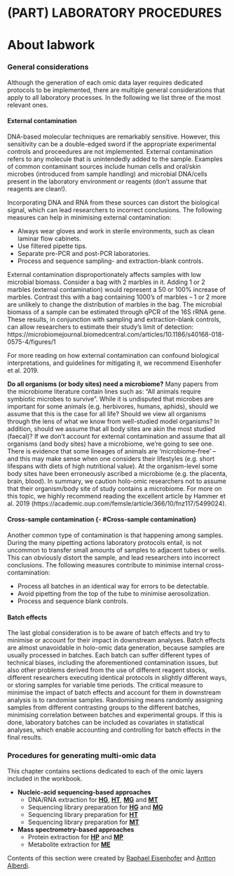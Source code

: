 # (PART) LABORATORY PROCEDURES {-}
# About labwork {#about-labwork}

### General considerations {- #laboratory-general-considerations}

Although the generation of each omic data layer requires dedicated protocols to be implemented, there are multiple general considerations that apply to all laboratory processes. In the following we list three of the most relevant ones.

#### External contamination {- #external-contamination}

DNA-based molecular techniques are remarkably sensitive. However, this sensitivity can be a double-edged sword if the appropriate experimental controls and proceedures are not implemented. External contamination refers to any molecule that is unintendedly added to the sample. Examples of common contaminant sources include human cells and oral/skin microbes (introduced from sample handling) and microbial DNA/cells present in the laboratory environment or reagents (don't assume that reagents are clean!). 

Incorporating DNA and RNA from these sources can distort the biological signal, which can lead researchers to incorrect conclusions. The following measures can help in minimising external contamination:

* Always wear gloves and work in sterile environments, such as clean laminar flow cabinets.
* Use filtered pipette tips.
* Separate pre-PCR and post-PCR laboratories.
* Process and sequence sampling- and extraction-blank controls.

External contamination disproportionately affects samples with low microbial biomass. Consider a bag with 2 marbles in it. Adding 1 or 2 marbles (external contamination) would represent a 50 or 100% increase of marbles. Contrast this with a bag containing 1000's of marbles -- 1 or 2 more are unlikely to change the distribution of marbles in the bag. The microbial biomass of a sample can be estimated through qPCR of the 16S rRNA gene. These results, in conjunction with sampling and extraction-blank controls, can allow researchers to estimate their study's limit of detection:
https://microbiomejournal.biomedcentral.com/articles/10.1186/s40168-018-0575-4/figures/1

 For more reading on how external contamination can confound biological interpretations, and guidelines for mitigating it, we recommend Eisenhofer et al. 2019.

:::: {.graybox}
**Do all organisms (or body sites) need a microbiome?**
Many papers from the microbiome literature contain lines such as: "All animals require symbiotic microbes to survive". While it is undisputed that microbes are important for some animals (e.g. herbivores, humans, aphids), should we assume that this is the case for all life? Should we view all organisms through the lens of what we know from well-studied model organisms? In addition, should we assume that all body sites are akin the most studied (faecal)? If we don't account for external contamination and assume that all organisms (and body sites) have a microbiome, we're going to see one. There is evidence that some lineages of animals are 'microbiome-free' -- and this may make sense when one considers their lifestyles (e.g. short lifespans with diets of high nutritional value). At the organism-level some body sites have been erroneously ascribed a microbiome (e.g. the placenta, brain, blood). In summary, we caution holo-omic researchers not to assume that their organism/body site of study contains a microbiome. For more on this topic, we highly recommend reading the excellent article by Hammer et al. 2019 (https://academic.oup.com/femsle/article/366/10/fnz117/5499024).
:::

#### Cross-sample contamination {- #Cross-sample contamination}

Another common type of contamination is that happening among samples. During the many pipetting actions laboratory protocols entail, is not uncommon to transfer small amounts of samples to adjacent tubes or wells. This can obviously distort the sample, and lead researchers into incorrect conclusions. The following measures contribute to minimise internal cross-contamination:

* Process all batches in an identical way for errors to be detectable.
* Avoid pipetting from the top of the tube to minimise aerosolization.
* Process and sequence blank controls.

#### Batch effects {- #batch-effects}

The last global consideration is to be aware of batch effects and try to minimise or account for their impact in downstream analyses. Batch effects are almost unavoidable in holo-omic data generation, because samples are usually processed in batches. Each batch can suffer different types of technical biases, including the aforementioned contamination issues, but also other problems derived from the use of different reagent stocks, different researchers executing identical protocols in slightly different ways, or storing samples for variable time periods. The critical measure to minimise the impact of batch effects and account for them in downstream analysis is to randomise samples. Randomising means randomly assigning samples from different contrasting groups to the different batches, minimising correlation between batches and experimental groups. If this is done, laboratory batches can be included as covariates in statistical analyses, which enable accounting and controlling for batch effects in the final results.

### Procedures for generating multi-omic data {- #laboratory-procedures}

This chapter contains sections dedicated to each of the omic layers included in the workbook.

* **Nucleic-acid sequencing-based approaches**
    * DNA/RNA extraction for **[HG](#host-genomics)**, **[HT](#host-transcriptomics)**, **[MG](#microbial-metagenomics)** and **[MT](#microbial-metatranscriptomics)**
    * Sequencing library preparation for **[HG](#host-genomics)** and **[MG](#microbial-metagenomics)**
    * Sequencing library preparation for **[HT](#host-transcriptomics)**
    * Sequencing library preparation for **[MT](#microbial-metatranscriptomics)**
* **Mass spectrometry-based approaches**
    * Protein extraction for **[HP](#host-proteomics)** and **[MP](#microbial-metaproteomics)**
    * Metabolite extraction for **[ME](#meta-metabolomics)**

:::: {.authorbox}
Contents of this section were created by [Raphael Eisenhofer](#raphael-eisenhofer) and [Antton Alberdi](#antton-alberdi).  
:::